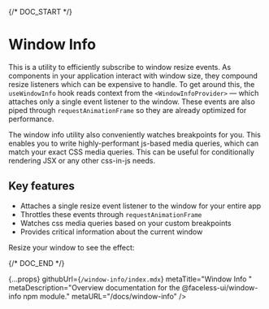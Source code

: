 
{/* DOC_START */}

# Window Info

This is a utility to efficiently subscribe to window resize events. As components in your application interact with window size, they compound resize listeners which can be expensive to handle. To get around this, the `useWindowInfo` hook reads context from the `<WindowInfoProvider>` — which attaches only a single event listener to the window. These events are also piped through `requestAnimationFrame` so they are already optimized for performance.

The window info utility also conveniently watches breakpoints for you. This enables you to write highly-performant js-based media queries, which can match your exact CSS media queries. This can be useful for conditionally rendering JSX or any other css-in-js needs.

## Key features

- Attaches a single resize event listener to the window for your entire app
- Throttles these events through `requestAnimationFrame`
- Watches css media queries based on your custom breakpoints
- Provides critical information about the current window

Resize your window to see the effect:

<LogWindowInfo />

{/* DOC_END */}

  {...props}
  githubUrl={`/window-info/index.mdx`}
  metaTitle="Window Info "
  metaDescription="Overview documentation for the @faceless-ui/window-info npm module."
  metaURL="/docs/window-info"
/>
